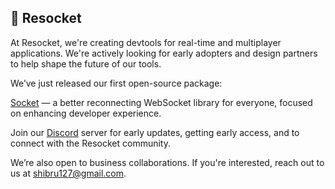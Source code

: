 ## 🎉 Resocket

At Resocket, we're creating devtools for real-time and multiplayer applications. We're actively looking for early adopters and design partners to help shape the future of our tools.

We’ve just released our first open-source package:

[Socket](https://github.com/resocket/socket) — a better reconnecting WebSocket library for everyone, focused on enhancing developer experience.

Join our [Discord](https://discord.gg/FQb86Sqxhd) server for early updates, getting early access, and to connect with the Resocket community.

We’re also open to business collaborations. If you're interested, reach out to us at shibru127@gmail.com.

